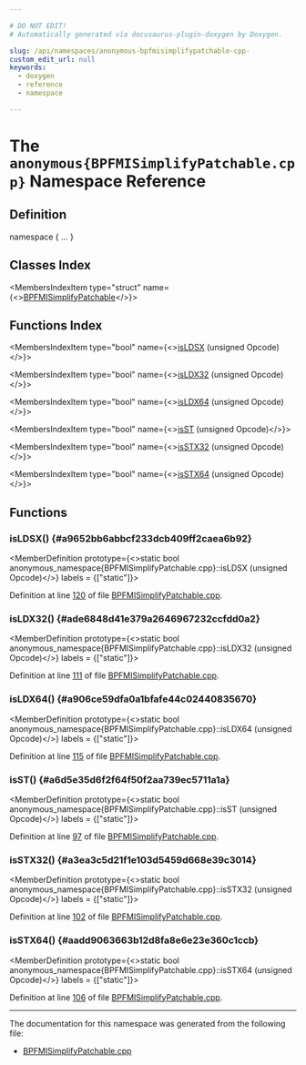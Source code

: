 ```yaml
---

# DO NOT EDIT!
# Automatically generated via docusaurus-plugin-doxygen by Doxygen.

slug: /api/namespaces/anonymous-bpfmisimplifypatchable-cpp-
custom_edit_url: null
keywords:
  - doxygen
  - reference
  - namespace

---
```





# The `anonymous{BPFMISimplifyPatchable.cpp}` Namespace Reference

<DoxygenPage pluginConfig={pluginConfig}>



## Definition

<CodeBlock>namespace &#123; ... &#125;</CodeBlock>

## Classes Index

<MembersIndex>

<MembersIndexItem
  type="struct"
  name={<><a href="/docs/api/structs/anonymous-namespace-bpfmisimplifypatchable-cpp-/bpfmisimplifypatchable">BPFMISimplifyPatchable</a></>}>
</MembersIndexItem>

</MembersIndex>

## Functions Index

<MembersIndex>

<MembersIndexItem
  type="bool"
  name={<><a href="#a9652bb6abbcf233dcb409ff2caea6b92">isLDSX</a> (unsigned Opcode)</>}>
</MembersIndexItem>

<MembersIndexItem
  type="bool"
  name={<><a href="#ade6848d41e379a2646967232ccfdd0a2">isLDX32</a> (unsigned Opcode)</>}>
</MembersIndexItem>

<MembersIndexItem
  type="bool"
  name={<><a href="#a906ce59dfa0a1bfafe44c02440835670">isLDX64</a> (unsigned Opcode)</>}>
</MembersIndexItem>

<MembersIndexItem
  type="bool"
  name={<><a href="#a6d5e35d6f2f64f50f2aa739ec5711a1a">isST</a> (unsigned Opcode)</>}>
</MembersIndexItem>

<MembersIndexItem
  type="bool"
  name={<><a href="#a3ea3c5d21f1e103d5459d668e39c3014">isSTX32</a> (unsigned Opcode)</>}>
</MembersIndexItem>

<MembersIndexItem
  type="bool"
  name={<><a href="#aadd9063663b12d8fa8e6e23e360c1ccb">isSTX64</a> (unsigned Opcode)</>}>
</MembersIndexItem>

</MembersIndex>


<SectionDefinition>

## Functions

### isLDSX() {#a9652bb6abbcf233dcb409ff2caea6b92}

<MemberDefinition
  prototype={<>static bool anonymous&#95;namespace&#123;BPFMISimplifyPatchable.cpp&#125;::isLDSX (unsigned Opcode)</>}
  labels = {["static"]}>

Definition at line <a href="/docs/api/files/lib/lib/target/lib/target/bpf/bpfmisimplifypatchable-cpp/#l00120">120</a> of file <a href="/docs/api/files/lib/lib/target/lib/target/bpf/bpfmisimplifypatchable-cpp">BPFMISimplifyPatchable.cpp</a>.
</MemberDefinition>

### isLDX32() {#ade6848d41e379a2646967232ccfdd0a2}

<MemberDefinition
  prototype={<>static bool anonymous&#95;namespace&#123;BPFMISimplifyPatchable.cpp&#125;::isLDX32 (unsigned Opcode)</>}
  labels = {["static"]}>

Definition at line <a href="/docs/api/files/lib/lib/target/lib/target/bpf/bpfmisimplifypatchable-cpp/#l00111">111</a> of file <a href="/docs/api/files/lib/lib/target/lib/target/bpf/bpfmisimplifypatchable-cpp">BPFMISimplifyPatchable.cpp</a>.
</MemberDefinition>

### isLDX64() {#a906ce59dfa0a1bfafe44c02440835670}

<MemberDefinition
  prototype={<>static bool anonymous&#95;namespace&#123;BPFMISimplifyPatchable.cpp&#125;::isLDX64 (unsigned Opcode)</>}
  labels = {["static"]}>

Definition at line <a href="/docs/api/files/lib/lib/target/lib/target/bpf/bpfmisimplifypatchable-cpp/#l00115">115</a> of file <a href="/docs/api/files/lib/lib/target/lib/target/bpf/bpfmisimplifypatchable-cpp">BPFMISimplifyPatchable.cpp</a>.
</MemberDefinition>

### isST() {#a6d5e35d6f2f64f50f2aa739ec5711a1a}

<MemberDefinition
  prototype={<>static bool anonymous&#95;namespace&#123;BPFMISimplifyPatchable.cpp&#125;::isST (unsigned Opcode)</>}
  labels = {["static"]}>

Definition at line <a href="/docs/api/files/lib/lib/target/lib/target/bpf/bpfmisimplifypatchable-cpp/#l00097">97</a> of file <a href="/docs/api/files/lib/lib/target/lib/target/bpf/bpfmisimplifypatchable-cpp">BPFMISimplifyPatchable.cpp</a>.
</MemberDefinition>

### isSTX32() {#a3ea3c5d21f1e103d5459d668e39c3014}

<MemberDefinition
  prototype={<>static bool anonymous&#95;namespace&#123;BPFMISimplifyPatchable.cpp&#125;::isSTX32 (unsigned Opcode)</>}
  labels = {["static"]}>

Definition at line <a href="/docs/api/files/lib/lib/target/lib/target/bpf/bpfmisimplifypatchable-cpp/#l00102">102</a> of file <a href="/docs/api/files/lib/lib/target/lib/target/bpf/bpfmisimplifypatchable-cpp">BPFMISimplifyPatchable.cpp</a>.
</MemberDefinition>

### isSTX64() {#aadd9063663b12d8fa8e6e23e360c1ccb}

<MemberDefinition
  prototype={<>static bool anonymous&#95;namespace&#123;BPFMISimplifyPatchable.cpp&#125;::isSTX64 (unsigned Opcode)</>}
  labels = {["static"]}>

Definition at line <a href="/docs/api/files/lib/lib/target/lib/target/bpf/bpfmisimplifypatchable-cpp/#l00106">106</a> of file <a href="/docs/api/files/lib/lib/target/lib/target/bpf/bpfmisimplifypatchable-cpp">BPFMISimplifyPatchable.cpp</a>.
</MemberDefinition>

</SectionDefinition>

<hr/>

The documentation for this namespace was generated from the following file:

<ul>
<li><a href="/docs/api/files/lib/lib/target/lib/target/bpf/bpfmisimplifypatchable-cpp">BPFMISimplifyPatchable.cpp</a></li>
</ul>

</DoxygenPage>
